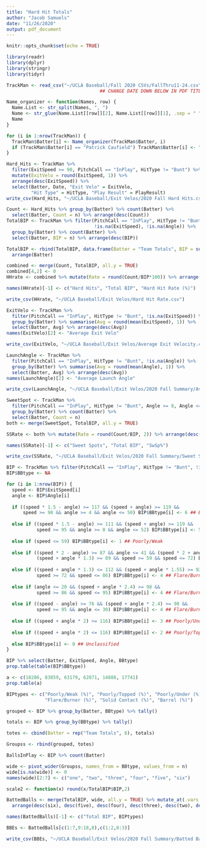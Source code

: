 ```yaml
---
title: "Hard Hit Totals"
author: "Jacob Samuels"
date: "11/26/2020"
output: pdf_document
---
```


```r
knitr::opts_chunk$set(echo = TRUE)
```


```r
library(readr)
library(dplyr)
library(stringr)
library(tidyr)

TrackMan <- read_csv("~/UCLA Baseball/Fall 2020 CSVs/FallThru11-24.csv", skip = 4)
                                  ## CHANGE DATE DOWN BELOW IN PDF TITLE

Name_organizer <- function(Names, row) {
  Name.List <- str_split(Names, ", ")
  Name <- str_glue(Name.List[[row]][2], Name.List[[row]][1], .sep = " ")
  Name
}

for (i in 1:nrow(TrackMan)) {
  TrackMan$Batter[i] <- Name_organizer(TrackMan$Batter, i)
  if (TrackMan$Batter[i] == "Patrick Caufield") TrackMan$Batter[i] <- "Patrick Caulfield"
}
```


```r
Hard_Hits <- TrackMan %>% 
  filter(ExitSpeed >= 90, PitchCall == "InPlay", HitType != "Bunt") %>% 
  mutate(ExitVelo = round(ExitSpeed, 1)) %>% 
  arrange(desc(ExitSpeed)) %>% 
  select(Batter, Date, "Exit Velo" = ExitVelo, 
         "Hit Type" = HitType, "Play Result" = PlayResult)
write_csv(Hard_Hits, "~/UCLA Baseball/Exit Velos/2020 Fall Hard Hits.csv")
```


```r
Count <- Hard_Hits %>% group_by(Batter) %>% count(Batter) %>%  
  select(Batter, Count = n) %>% arrange(desc(Count))
TotalBIP <- TrackMan %>% filter(PitchCall == "InPlay", HitType != "Bunt", 
                                !is.na(ExitSpeed), !is.na(Angle)) %>% 
  group_by(Batter) %>% count(Batter) %>%  
  select(Batter, BIP = n) %>% arrange(desc(BIP))

TotalBIP <- rbind(TotalBIP, data.frame(Batter = "Team Totals", BIP = sum(TotalBIP$BIP))) %>% 
  arrange(Batter)

combined <- merge(Count, TotalBIP, all.y = TRUE)
combined[4,2] <- 0
HHrate <- combined %>% mutate(Rate = round(Count/BIP*100)) %>% arrange(desc(Rate))

names(HHrate)[-1] <- c("Hard Hits", "Total BIP", "Hard Hit Rate (%)")

write_csv(HHrate, "~/UCLA Baseball/Exit Velos/Hard Hit Rate.csv")
```

```r
ExitVelo <- TrackMan %>% 
  filter(PitchCall == "InPlay", HitType != "Bunt", !is.na(ExitSpeed)) %>% 
  group_by(Batter) %>% summarise(Avg = round(mean(ExitSpeed), 1)) %>% 
  select(Batter, Avg) %>% arrange(desc(Avg))
names(ExitVelo)[2] <- "Average Exit Velo"

write_csv(ExitVelo, "~/UCLA Baseball/Exit Velos/Average Exit Velocity.csv")
```

```r
LaunchAngle <- TrackMan %>% 
  filter(PitchCall == "InPlay", HitType != "Bunt", !is.na(Angle)) %>% 
  group_by(Batter) %>% summarise(Avg = round(mean(Angle), 1)) %>% 
  select(Batter, Avg) %>% arrange(desc(Avg))
names(LaunchAngle)[2] <- "Average Launch Angle"

write_csv(LaunchAngle, "~/UCLA Baseball/Exit Velos/2020 Fall Summary/Average Launch Angle.csv")
```


```r
SweetSpot <- TrackMan %>% 
  filter(PitchCall == "InPlay", HitType != "Bunt", Angle >= 8, Angle <= 32) %>% 
  group_by(Batter) %>% count(Batter) %>%  
  select(Batter, Count = n)
both <- merge(SweetSpot, TotalBIP, all.y = TRUE)

SSRate <- both %>% mutate(Rate = round(Count/BIP, 2)) %>% arrange(desc(Rate))

names(SSRate)[-1] <- c("Sweet Spots", "Total BIP", "SwSp%")

write_csv(SSRate, "~/UCLA Baseball/Exit Velos/2020 Fall Summary/Sweet Spot Rate.csv")
```

```r
BIP <- TrackMan %>% filter(PitchCall == "InPlay", HitType != "Bunt", !is.na(ExitSpeed), !is.na(Angle))
BIP$BBtype <- NA

for (i in 1:nrow(BIP)) {
  speed <- BIP$ExitSpeed[i]
  angle <- BIP$Angle[i]
  
  if ((speed * 1.5 - angle) >= 117 && (speed + angle) >= 119 && 
      speed >= 98 && angle >= 4 && angle <= 50) BIP$BBtype[i] <- 6 ## Barrel
  
  else if ((speed * 1.5 - angle) >= 111 && (speed + angle) >= 119 && 
           speed >= 95 && angle >= 0 && angle <= 52) BIP$BBtype[i] <- 5 ## Solid Contact
  
  else if (speed <= 59) BIP$BBtype[i] <- 1 ## Poorly/Weak
  
  else if ((speed * 2 - angle) >= 87 && angle <= 41 && (speed * 2 + angle) <= 175 &&
           (speed + angle * 1.3) >= 89 && speed >= 59 && speed <= 72) BIP$BBtype[i] <- 4
  
  else if ((speed + angle * 1.3) <= 112 && (speed + angle * 1.55) >= 92 &&
           speed >= 72 && speed <= 86) BIP$BBtype[i] <- 4 ## Flare/Burner
  
  else if (angle <= 20 && (speed + angle * 2.4) >= 98 && 
           speed >= 86 && speed <= 95) BIP$BBtype[i] <- 4 ## Flare/Burner
  
  else if ((speed - angle) >= 76 && (speed + angle * 2.4) >= 98 &&
           speed >= 95 && angle <= 30) BIP$BBtype[i] <- 4 ## Flare/Burner
  
  else if ((speed + angle * 2) >= 116) BIP$BBtype[i] <- 3 ## Poorly/Under
  
  else if ((speed + angle * 2) <= 116) BIP$BBtype[i] <- 2 ## Poorly/Topped
  
  else BIP$BBtype[i] <- 0 ## Unclassified
}

BIP %>% select(Batter, ExitSpeed, Angle, BBtype)
prop.table(table(BIP$BBtype))

a <- c(10286, 83859, 63179, 62071, 14888, 17741)
prop.table(a)
```

```r
BIPtypes <- c("Poorly/Weak (%)", "Poorly/Topped (%)", "Poorly/Under (%)", 
              "Flare/Burner (%)", "Solid Contact (%)", "Barrel (%)")

grouped <- BIP %>% group_by(Batter, BBtype) %>% tally()

totals <- BIP %>% group_by(BBtype) %>% tally()

totes <- cbind(Batter = rep("Team Totals", 6), totals)

Groupss <- rbind(grouped, totes)

BallsInPlay <- BIP %>% count(Batter)

wide <- pivot_wider(Groupss, names_from = BBtype, values_from = n)
wide[is.na(wide)] <- 0
names(wide)[2:7] <- c("one", "two", "three", "four", "five", "six")

scale2 <- function(x) round(x/TotalBIP$BIP,2)

BattedBalls <- merge(TotalBIP, wide, all.y = TRUE) %>% mutate_at(.vars = 3:8, .funs = scale2) %>% 
  arrange(desc(six), desc(five), desc(four), desc(three), desc(two), desc(one), desc(BIP))

names(BattedBalls)[-1] <- c("Total BIP", BIPtypes)

BBEs <- BattedBalls[c(1:7,9:18,8),c(1:2,8:3)]

write_csv(BBEs, "~/UCLA Baseball/Exit Velos/2020 Fall Summary/Batted Ball Types.csv")
```


